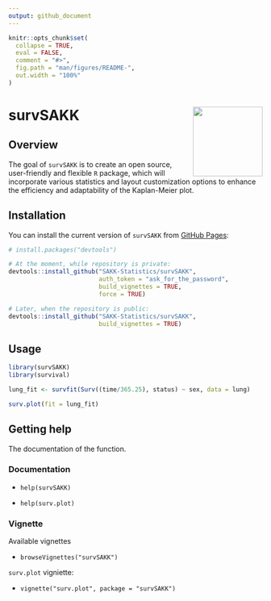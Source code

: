 ```yaml
---
output: github_document
---
```


<!-- README.md is generated from README.Rmd. Please edit that file -->

```r
knitr::opts_chunk$set(
  collapse = TRUE,
  eval = FALSE,
  comment = "#>",
  fig.path = "man/figures/README-",
  out.width = "100%"
)
```

# survSAKK <a href="https://sakk-statistics.github.io/survSAKK"><img src="man/figures/logo.png" align="right" height="138"/></a>

## Overview

The goal of `survSAKK` is to create an open source, user-friendly and flexible `R` package, which will incorporate various statistics and layout customization options to enhance the efficiency and adaptability of the Kaplan-Meier plot.

## Installation

You can install the current version of `survSAKK` from [GitHub Pages](file:///C:/Users/vithersans/Desktop/survSAKK/docs/index.html):

```r
# install.packages("devtools")

# At the moment, while repository is private:
devtools::install_github("SAKK-Statistics/survSAKK",
                         auth_token = "ask_for_the_password",
                         build_vignettes = TRUE,
                         force = TRUE)

# Later, when the repository is public:
devtools::install_github("SAKK-Statistics/survSAKK",
                         build_vignettes = TRUE)
```

## Usage


```r
library(survSAKK)
library(survival)

lung_fit <- survfit(Surv((time/365.25), status) ~ sex, data = lung)

surv.plot(fit = lung_fit)
```


## Getting help

The documentation of the function.

### Documentation

- `help(survSAKK)`

- `help(surv.plot)`

### Vignette

Available vignettes

- `browseVignettes("survSAKK")`

`surv.plot` vigniette:

-  `vignette("surv.plot", package = "survSAKK")`
